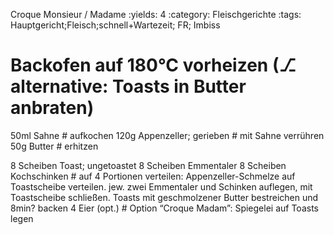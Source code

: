 Croque Monsieur / Madame
:yields: 4
:category: Fleischgerichte
:tags: Hauptgericht;Fleisch;schnell+Wartezeit; FR; Imbiss

# Backofen auf 180°C vorheizen (⎇ alternative: Toasts in Butter anbraten)

50ml Sahne
# aufkochen
120g Appenzeller; gerieben
# mit Sahne verrühren
50g Butter
# erhitzen

8 Scheiben Toast; ungetoastet
8 Scheiben Emmentaler
8 Scheiben Kochschinken
# auf 4 Portionen verteilen: Appenzeller-Schmelze auf Toastscheibe verteilen. jew. zwei Emmentaler und Schinken auflegen, mit Toastscheibe schließen.
  Toasts mit geschmolzener Butter bestreichen und 8min? backen
4 Eier (opt.)
# Option "Croque Madam": Spiegelei auf Toasts legen



